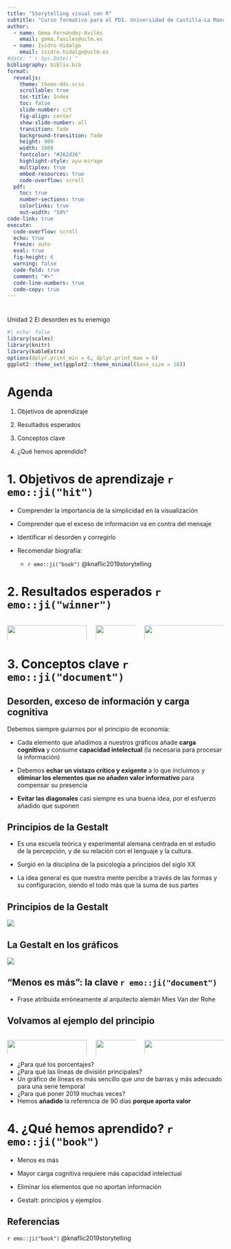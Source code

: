 ```yaml
---
title: "Storytelling visual con R"
subtitle: "Curso formativo para el PDI. Universidad de Castilla-La Mancha"
author:   
  - name: Gema Fernández-Avilés 
    email: gema.faviles@uclm.es
  - name: Isidro Hidalgo
    email: isidro.hidalgo@uclm.es 
#date: "`r Sys.Date()`"
bibliography: biblio.bib
format:
  revealjs:
    theme: theme-dds.scss
    scrollable: true
    toc-title: Index
    toc: false
    slide-number: c/t
    fig-align: center
    show-slide-number: all
    transition: fade
    background-transition: fade
    height: 900
    width: 1600
    fontcolor: "#262d36"
    highlight-style: ayu-mirage
    multiplex: true
    embed-resources: true
    code-overflow: scroll
  pdf:
    toc: true
    number-sections: true
    colorlinks: true
    out-width: "50%"
code-link: true
execute:
  code-overflow: scroll
  echo: true
  freeze: auto
  eval: true
  fig-height: 6
  warning: false
  code-fold: true
  comment: "#>"
  code-line-numbers: true
  code-copy: true
---
```


#  {#title-slide data-menu-title="Storytelling con R" aria-label="dddd."}

<!-- background-image="img/contexto.png" -->

[Unidad 2]{.custom-title-1} [El desorden es tu enemigo]{.custom-title-2}

```r
#| echo: false
library(scales)
library(knitr)
library(kableExtra)
options(dplyr.print_min = 6, dplyr.print_max = 6)
ggplot2::theme_set(ggplot2::theme_minimal(base_size = 18))
```

# Agenda

1.  Objetivos de aprendizaje

2.  Resultados esperados

3.  Conceptos clave

4.  ¿Qué hemos aprendido?

# 1. Objetivos de aprendizaje `r emo::ji("hit")` {background-color="black"}

-   Comprender la importancia de la simplicidad en la visualización

-   Comprender que el exceso de información va en contra del mensaje

-   Identificar el desorden y corregirlo

-   Recomendar biografía:

    -   `r emo::ji("book")` @knaflic2019storytelling

# 2. Resultados esperados `r emo::ji("winner")` {background-color="#017eae"}

:::: {.columns}
::: {.column width="40%"}
![](img/04-desorden1.jpg){width="100%"}
:::
::: {.column width="20%"}
![](img/04-flecha-derecha.png){width="134%"}
:::
::: {.column width="40%"}
![](img/04-desorden2.jpg){width="103%"}
:::
::::

# 3. Conceptos clave `r emo::ji("document")` {background-color="#AB5484"}

## Desorden, exceso de información y carga cognitiva

Debemos siempre guiarnos por el principio de economía:

-   Cada elemento que añadimos a nuestros gráficos añade **carga cognitiva** y consume **capacidad intelectual** (la necesaria para procesar la información)

-   Debemos **echar un vistazo crítico y exigente** a lo que incluimos y **eliminar los elementos que no añaden valor informativo** para compensar su presencia

-   **Evitar las diagonales** casi siempre es una buena idea, por el esfuerzo añadido que suponen

## Principios de la Gestalt

-   Es una escuela teórica y experimental alemana centrada en el estudio de la percepción, y de su relación con el lenguaje y la cultura.

-   Surgió en la disciplina de la psicología a principios del siglo XX

-   La idea general es que nuestra mente percibe a través de las formas y su configuración, siendo el todo más que la suma de sus partes

## Principios de la Gestalt

![](img/04-Gestalt_Principles_Composition.jpg)

## La Gestalt en los gráficos

![](img/04-Gestalt.png)


## "Menos es más": la clave `r emo::ji("document")` {background-color="#AB5484"}
-   Frase atribuida erróneamente al arquitecto alemán Mies Van der Rohe


## Volvamos al ejemplo del principio {.smaller background-color="#017eae"}

:::: {.columns}
::: {.column width="40%"}
![](img/04-desorden1.jpg){width="100%"}
:::
::: {.column width="20%"}
![](img/04-flecha-derecha.png){width="130%"}
:::
::: {.column width="40%"}
![](img/04-desorden2.jpg){width="110%"}
:::
::::

-   ¿Para qué los porcentajes?
-   ¿Para qué las líneas de división principales?
-   Un gráfico de líneas es más sencillo que uno de barras y más adecuado para una serie temporal
-   ¿Para qué poner 2019 muchas veces?
-   Hemos **añadido** la referencia de 90 días **porque aporta valor**


# 4. ¿Qué hemos aprendido? `r emo::ji("book")` {background-color="black"}

-   Menos es más

-   Mayor carga cognitiva requiere más capacidad intelectual

-   Eliminar los elementos que no aportan información

-   Gestalt: principios y ejemplos

## Referencias

`r emo::ji("book")` @knaflic2019storytelling
